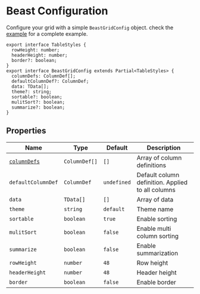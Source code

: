 # Beast Configuration

Configure your grid with a simple `BeastGridConfig` object. check the [example](example) for a complete example.


```tsx
export interface TableStyles {
  rowHeight: number;
  headerHeight: number;
  border?: boolean;
}
export interface BeastGridConfig extends Partial<TableStyles> {
  columnDefs: ColumnDef[];
  defaultColumnDef?: ColumnDef;
  data: TData[];
  theme?: string;
  sortable?: boolean;
  mulitSort?: boolean;
  summarize?: boolean;
}
```

## Properties


| Name | Type | Default | Description |
| --- | --- | --- | --- |
| [`columnDefs`](columns/definitions) | `ColumnDef[]` | `[]` | Array of column definitions |
| `defaultColumnDef` | `ColumnDef` | `undefined` | Default column definition. Applied to all columns |
| `data` | `TData[]` | `[]` | Array of data |
| `theme` | `string` | `default` | Theme name |
| `sortable` | `boolean` | `true` | Enable sorting |
| `mulitSort` | `boolean` | `false` | Enable multi column sorting |
| `summarize` | `boolean` | `false` | Enable summarization |
| `rowHeight` | `number` | `48` | Row height |
| `headerHeight` | `number` | `48` | Header height |
| `border` | `boolean` | `false` | Enable border |
